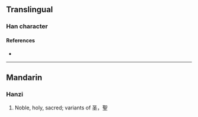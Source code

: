 {{character info/new}}
==Translingual==

===Han character===
{{Han char|rn=96|rad=玉|as=09|sn=13|four=|canj=ABMGI|ids=⿱明玉}}

====References====
* {{Han ref|kx=0734.140|dkj=21053|hdz=21125.010|uh=741E|ud=29726}}

----

==Mandarin==

===Hanzi===
{{cmn-hanzi|pin=[[shèng]] ([[sheng4]])|wg=sheng<sup>4</sup>}}

# Noble, holy, sacred; variants of 圣，聖